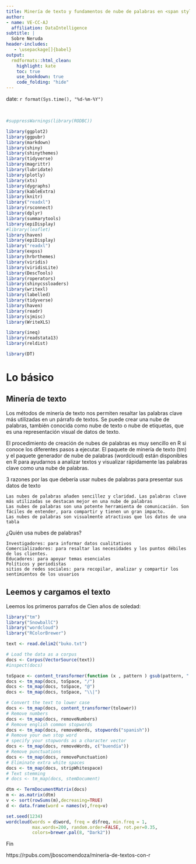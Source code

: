 ```yaml
---
title: Minería de texto y fundamentos de nube de palabras en <span style="color:green"> R </span>
author:
- name: VE-CC-AJ
  affiliation: DataIntelligence
subtitle: | 
  Sobre Neruda
header-includes:
   - \usepackage[]{babel}
output:
  rmdformats::html_clean:
    highlight: kate
    toc: true
    use_bookdown: true
    code_folding: "hide"    
---
```


date: `r format(Sys.time(), "%d-%m-%Y")`
<style type="text/css">
.main-container {
  max-width: 1600px;
  margin-left: 100px;
  margin-right: auto;
}
</style>
 

</br>


```r

#suppressWarnings(library(RODBC))

library(ggplot2)
library(ggpubr)
library(markdown)
library(shiny)
library(shinythemes)
library(tidyverse)
library(magrittr)
library(lubridate)
library(plotly)
library(xts)
library(dygraphs)
library(kableExtra)
library(knitr)
library("readxl")
library(rsconnect)
library(dplyr)
library(summarytools)
library(epiDisplay)
#library(leaflet)
library(haven)
library(epiDisplay)
library("readxl")
library(expss)
library(hrbrthemes)
library(viridis)
library(viridisLite)
library(DescTools)
library(roperators)
library(shinycssloaders)
library(writexl)
library(labelled)
library(tidyverse)
library(haven)
library(readr)
library(sjmisc)
library(WriteXLS)

library(ineq)
library(readstata13)
library(reldist)

library(DT)
```

# Lo básico

## Minería de texto

Los métodos de minería de texto nos permiten resaltar las palabras clave más utilizadas en un párrafo de textos. Se puede crear una nube de palabras, también conocida como nube de texto o nube de etiquetas, que es una representación visual de datos de texto.

El procedimiento de creación de nubes de palabras es muy sencillo en R si conoce los diferentes pasos a ejecutar. El paquete de minería de texto (tm) y el paquete generador de nube de palabras (wordcloud) están disponibles en R para ayudarnos a analizar textos y visualizar rápidamente las palabras clave como una nube de palabras.

3 razones por las que debería usar nubes de palabras para presentar sus datos de texto

    Las nubes de palabras añaden sencillez y claridad. Las palabras clave más utilizadas se destacan mejor en una nube de palabras
    Las nubes de palabras son una potente herramienta de comunicación. Son fáciles de entender, para compartir y tienen un gran impacto.
    Las nubes de palabras son visualmente atractivas que los datos de una tabla

¿Quién usa nubes de palabras?

    Investigadores: para informar datos cualitativos
    Comercializadores: para resaltar las necesidades y los puntos débiles de los clientes.
    Educadores: para apoyar temas esenciales
    Políticos y periodistas
    sitios de redes sociales: para recopilar, analizar y compartir los sentimientos de los usuarios



## Leemos y cargamos el texto

Leemos los primeros parrafos de Cien años de soledad:

```r

library("tm")
library("SnowballC")
library("wordcloud")
library("RColorBrewer")

text <- read.delim2("buko.txt")

# Load the data as a corpus
docs <- Corpus(VectorSource(text))
#inspect(docs)
```




```r
toSpace <- content_transformer(function (x , pattern ) gsub(pattern, " ", x))
docs <- tm_map(docs, toSpace, "/")
docs <- tm_map(docs, toSpace, "@")
docs <- tm_map(docs, toSpace, "\\|")
```

```r
# Convert the text to lower case
docs <- tm_map(docs, content_transformer(tolower))
# Remove numbers
docs <- tm_map(docs, removeNumbers)
# Remove english common stopwords
docs <- tm_map(docs, removeWords, stopwords("spanish"))
# Remove your own stop word
# specify your stopwords as a character vector
docs <- tm_map(docs, removeWords, c("buendía"))
# Remove punctuations
docs <- tm_map(docs, removePunctuation)
# Eliminate extra white spaces
docs <- tm_map(docs, stripWhitespace)
# Text stemming
# docs <- tm_map(docs, stemDocument)
```



```r
dtm <- TermDocumentMatrix(docs)
m <- as.matrix(dtm)
v <- sort(rowSums(m),decreasing=TRUE)
d <- data.frame(word = names(v),freq=v)

set.seed(1234)
wordcloud(words = d$word, freq = d$freq, min.freq = 1,
          max.words=200, random.order=FALSE, rot.per=0.35, 
          colors=brewer.pal(8, "Dark2"))
```

Fin







https://rpubs.com/jboscomendoza/mineria-de-textos-con-r










